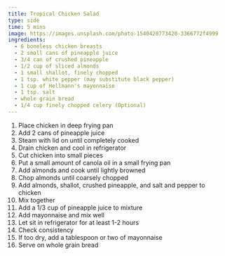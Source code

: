 ```yaml
---
title: Tropical Chicken Salad
type: side
time: 5 mins
image: https://images.unsplash.com/photo-1540420773420-3366772f4999
ingredients:
  - 6 boneless chicken breasts
  - 2 small cans of pineapple juice
  - 3/4 can of crushed pineapple
  - 1/2 cup of sliced almonds
  - 1 small shallot, finely chopped
  - 1 tsp. white pepper (may substitute black pepper)
  - 1 cup of Hellmann's mayonnaise
  - 1 tsp. salt
  - whole grain bread
  - 1/4 cup finely chopped celery (Optional)
---
```


1. Place chicken in deep frying pan
1. Add 2 cans of pineapple juice
1. Steam with lid on until completely cooked
1. Drain chicken and cool in refrigerator
1. Cut chicken into small pieces
1. Put a small amount of canola oil in a small frying pan
1. Add almonds and cook until lightly browned
1. Chop almonds until coarsely chopped
1. Add almonds, shallot, crushed pineapple, and salt and pepper to chicken
1. Mix together
1. Add a 1/3 cup of pineapple juice to mixture
1. Add mayonnaise and mix well
1. Let sit in refrigerator for at least 1-2 hours
1. Check consistency
1. If too dry, add a tablespoon or two of mayonnaise
1. Serve on whole grain bread
